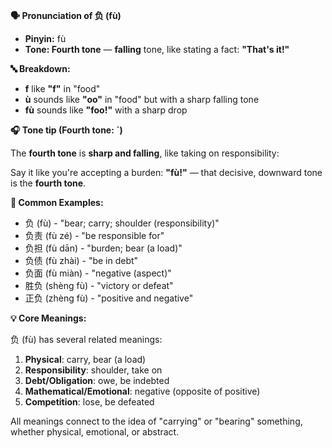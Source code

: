 **🗣️ Pronunciation of 负 (fù)**

- **Pinyin:** fù
- **Tone: Fourth tone** — **falling** tone, like stating a fact: **"That's it!"**

**🔤 Breakdown:**

- **f** like **"f"** in "food"
- **ù** sounds like **"oo"** in "food" but with a sharp falling tone
- **fù** sounds like **"foo!"** with a sharp drop

**🎧 Tone tip (Fourth tone: ˋ)**

The **fourth tone** is **sharp and falling**, like taking on responsibility:

Say it like you're accepting a burden: **"fù!"** — that decisive, downward tone is the **fourth
tone**.

**📝 Common Examples:**

- 负 (fù) - "bear; carry; shoulder (responsibility)"
- 负责 (fù zé) - "be responsible for"
- 负担 (fù dān) - "burden; bear (a load)"
- 负债 (fù zhài) - "be in debt"
- 负面 (fù miàn) - "negative (aspect)"
- 胜负 (shèng fù) - "victory or defeat"
- 正负 (zhèng fù) - "positive and negative"

**💡 Core Meanings:**

负 (fù) has several related meanings:

1. **Physical**: carry, bear (a load)
2. **Responsibility**: shoulder, take on
3. **Debt/Obligation**: owe, be indebted
4. **Mathematical/Emotional**: negative (opposite of positive)
5. **Competition**: lose, be defeated

All meanings connect to the idea of "carrying" or "bearing" something, whether physical, emotional,
or abstract.
